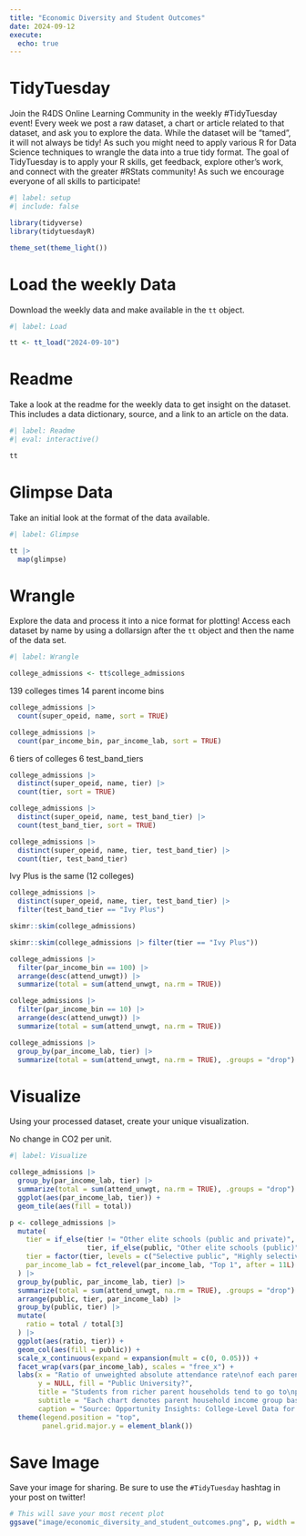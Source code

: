 ```yaml
---
title: "Economic Diversity and Student Outcomes"
date: 2024-09-12
execute: 
  echo: true
---
```


# TidyTuesday

Join the R4DS Online Learning Community in the weekly #TidyTuesday event!
Every week we post a raw dataset, a chart or article related to that dataset, and ask you to explore the data.
While the dataset will be “tamed”, it will not always be tidy! As such you might need to apply various R for Data Science techniques to wrangle the data into a true tidy format.
The goal of TidyTuesday is to apply your R skills, get feedback, explore other’s work, and connect with the greater #RStats community!
As such we encourage everyone of all skills to participate!

```r
#| label: setup
#| include: false

library(tidyverse)
library(tidytuesdayR)

theme_set(theme_light())
```

# Load the weekly Data

Download the weekly data and make available in the `tt` object.

```r
#| label: Load

tt <- tt_load("2024-09-10")
```

# Readme

Take a look at the readme for the weekly data to get insight on the dataset.
This includes a data dictionary, source, and a link to an article on the data.

```r
#| label: Readme
#| eval: interactive()

tt

```

# Glimpse Data

Take an initial look at the format of the data available.

```r
#| label: Glimpse

tt |> 
  map(glimpse)

```

# Wrangle

Explore the data and process it into a nice format for plotting! Access each dataset by name by using a dollarsign after the `tt` object and then the name of the data set.

```r
#| label: Wrangle

college_admissions <- tt$college_admissions
```

139 colleges times 14 parent income bins

```r

college_admissions |> 
  count(super_opeid, name, sort = TRUE)

college_admissions |> 
  count(par_income_bin, par_income_lab, sort = TRUE)
```

6 tiers of colleges
6 test_band_tiers

```r

college_admissions |> 
  distinct(super_opeid, name, tier) |> 
  count(tier, sort = TRUE)

college_admissions |> 
  distinct(super_opeid, name, test_band_tier) |> 
  count(test_band_tier, sort = TRUE)

college_admissions |> 
  distinct(super_opeid, name, tier, test_band_tier) |> 
  count(tier, test_band_tier)

```

Ivy Plus is the same (12 colleges)

```r

college_admissions |> 
  distinct(super_opeid, name, tier, test_band_tier) |> 
  filter(test_band_tier == "Ivy Plus")
```

```r

skimr::skim(college_admissions)

skimr::skim(college_admissions |> filter(tier == "Ivy Plus"))

```


```r

college_admissions |> 
  filter(par_income_bin == 100) |> 
  arrange(desc(attend_unwgt)) |> 
  summarize(total = sum(attend_unwgt, na.rm = TRUE))

college_admissions |> 
  filter(par_income_bin == 10) |> 
  arrange(desc(attend_unwgt)) |> 
  summarize(total = sum(attend_unwgt, na.rm = TRUE))

college_admissions |> 
  group_by(par_income_lab, tier) |> 
  summarize(total = sum(attend_unwgt, na.rm = TRUE), .groups = "drop")

```

# Visualize

Using your processed dataset, create your unique visualization.

No change in CO2 per unit.

```r
#| label: Visualize

college_admissions |> 
  group_by(par_income_lab, tier) |> 
  summarize(total = sum(attend_unwgt, na.rm = TRUE), .groups = "drop") |> 
  ggplot(aes(par_income_lab, tier)) +
  geom_tile(aes(fill = total))
```

```r

p <- college_admissions |> 
  mutate(
    tier = if_else(tier != "Other elite schools (public and private)",
                   tier, if_else(public, "Other elite schools (public)", "Other elite schools (private)")),
    tier = factor(tier, levels = c("Selective public", "Highly selective public", "Other elite schools (public)", "Selective private", "Highly selective private", "Other elite schools (private)", "Ivy Plus")),
    par_income_lab = fct_relevel(par_income_lab, "Top 1", after = 11L)
  ) |> 
  group_by(public, par_income_lab, tier) |> 
  summarize(total = sum(attend_unwgt, na.rm = TRUE), .groups = "drop") |> 
  arrange(public, tier, par_income_lab) |> 
  group_by(public, tier) |> 
  mutate(
    ratio = total / total[3]
  ) |> 
  ggplot(aes(ratio, tier)) +
  geom_col(aes(fill = public)) +
  scale_x_continuous(expand = expansion(mult = c(0, 0.05))) +
  facet_wrap(vars(par_income_lab), scales = "free_x") +
  labs(x = "Ratio of unweighted absolute attendance rate\nof each parent household income group to '40-60'",
       y = NULL, fill = "Public University?",
       title = "Students from richer parent households tend to go to\nprivate universities, especially Ivy Plus",
       subtitle = "Each chart denotes parent household income group based on\npercentile in the income distribution",
       caption = "Source: Opportunity Insights: College-Level Data for 139 Selective American Colleges") +
  theme(legend.position = "top",
        panel.grid.major.y = element_blank())
```

# Save Image

Save your image for sharing. Be sure to use the `#TidyTuesday` hashtag in your post on twitter! 

```r

# This will save your most recent plot
ggsave("image/economic_diversity_and_student_outcomes.png", p, width = 7, height = 8)
```
